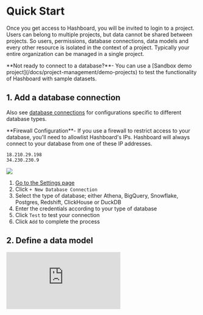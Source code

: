 
# Quick Start

Once you get access to Hashboard, you will be invited to login to a project. Users can belong to multiple projects, but data cannot be shared between projects. So users, permissions, database connections, data models and every other resource is isolated in the context of a project. Typically your entire organization can be managed in a single project.

<Callout type="info">
  **Not ready to connect to a database?**- You can use a [Sandbox demo
  project](/docs/project-management/demo-projects) to test the functionality of
  Hashboard with sample datasets.
</Callout>

## 1. Add a database connection

Also see [database connections](/docs/database-connections) for configurations specific to different database types.

<Callout type="warning">
  **Firewall Configuration**- If you use a firewall to restrict access to your
  database, you'll need to allowlist Hashboard's IPs. Hashboard will always connect to
  your database from one of these IP addresses.

```
18.210.29.198
34.230.230.9
```

</Callout>

![](/quickstart.png)

1. [Go to the Settings page](https://hashboard.com/app/p/settings)
2. Click `+ New Database Connection`
3. Select the type of database; either Athena, BigQuery, Snowflake, Postgres, Redshift, ClickHouse or DuckDB
4. Enter the credentials according to your type of database
5. Click `Test` to test your connection
6. Click `Add` to complete the process

## 2. Define a data model

<div style={{ position: "relative", paddingBottom: "62.5%", height: 0 }}>
  <iframe
    src="https://www.loom.com/embed/16445a878e2d4e12af36241ce581345d?hide_owner=true&hide_share=true&hide_title=true&hideEmbedTopBar=true"
    frameBorder={0}
    webkitallowfullscreen="true"
    mozallowfullscreen="true"
    allowFullScreen={true}
    style={{
      position: "absolute",
      top: 0,
      left: 0,
      width: "100%",
      height: "100%"
    }}
  />
</div>

Every chart and analysis is based on a Hashboard data model.

1. [Go to your project homepage](https://hashboard.com/app/) and click `New Data Model`
   Select a database connection, click on a table name, and click `Build Model`

<Callout type="info">
  **Using a SQL Query**- Each Hashboard data model is based on an underlying data
  table. If the data in your data isn't quite in the right format, it's possible
  to specify an underlying query as the basis for your data model.
</Callout>

3. Define the data model
   a. Edit the name of the data model at the top of the page
   b. Add additional measures and attributes by clicking `Add measure` and `Add attribute` next to the name of the field
   c. Create a SQL based custom measure by clicking `Add custom measure` (see [Measures]() for more details)

4. Click `Save Model` then click `Open in Explore` to start exploring the data

## 3. Start interacting with your data

![](/quickstart-2.png)

1. [Go to the Data Models page](https://hashboard.com/app/p/data-models)
2. Click on the name of the data model we just created

> You're ready to begin interacting with your data. Next, [learn how to use the
> Attribute Tray](/docs/visualizing-data/attribute-tray) to filter and breakout
> your data.
